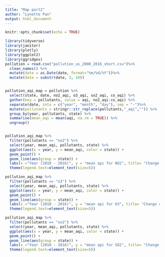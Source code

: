 ```yaml
---
title: "Map part2"
author: "Lynette Pan"
output: html_document
---
```


```r
knitr::opts_chunk$set(echo = TRUE)
```

```r
library(tidyverse)
library(janitor)
library(plotly)
library(ggplot2)
library(ggridges)
pollution = read.csv("pollution_us_2000_2016_short.csv")%>%
  clean_names() %>%
  mutate(date = as.Date(date, format="%m/%d/%Y"))%>%
  mutate(date = substr(date, 3, 10))


pollution_aqi_map = pollution %>% 
  select(state, date, no2_aqi, o3_aqi, so2_aqi, co_aqi) %>% 
  gather(key = pollutants, value = aqi, no2_aqi:co_aqi) %>% 
  separate(date, into = c("year", "month", "day"), sep = "-")%>%
  mutate(pollutants = stringr::str_replace(pollutants,"_aqi","")) %>% 
  group_by(year, pollutants, state) %>% 
  summarise(mean_aqi = mean(aqi, na.rm = TRUE)) %>% 
  ungroup()


pollution_aqi_map %>% 
  filter(pollutants == "no2") %>% 
  select(year, mean_aqi, pollutants, state) %>%
  ggplot(aes(x = year, y = mean_aqi, color = state)) +
  geom_point() +
  geom_line(aes(group = state)) +
  labs(x ="Year (2010 - 2016)", y = "mean api for NO2", title= "Change of mean NO2 api throughout study period")+
  theme(legend.text=element_text(size=5))


```

```r
pollution_aqi_map %>% 
  filter(pollutants == "o3") %>% 
  select(year, mean_aqi, pollutants, state) %>%
  ggplot(aes(x = year, y = mean_aqi, color = state)) +
  geom_point() +
  geom_line(aes(group = state)) +
  labs(x ="Year (2010 - 2016)", y = "mean api for O3", title= "Change of mean O3 api throughout study period")+
  theme(legend.text=element_text(size=5))

```



```r
pollution_aqi_map %>% 
  filter(pollutants == "so2") %>% 
  select(year, mean_aqi, pollutants, state) %>%
  ggplot(aes(x = year, y = mean_aqi, color = state)) +
  geom_point() +
  geom_line(aes(group = state)) +
  labs(x ="Year (2010 - 2016)", y = "mean api for SO2", title= "Change of mean SO2 api throughout study period")+
  theme(legend.text=element_text(size=5))



```
